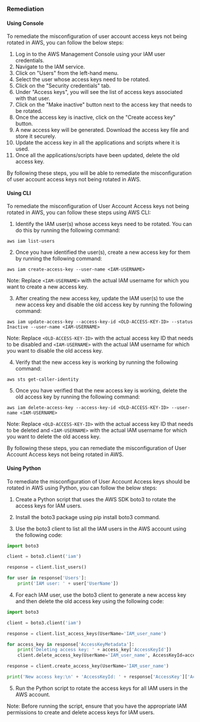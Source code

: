 ### Remediation

#### Using Console

To remediate the misconfiguration of user account access keys not being rotated in AWS, you can follow the below steps:

1. Log in to the AWS Management Console using your IAM user credentials.
2. Navigate to the IAM service.
3. Click on "Users" from the left-hand menu.
4. Select the user whose access keys need to be rotated.
5. Click on the "Security credentials" tab.
6. Under "Access keys", you will see the list of access keys associated with that user.
7. Click on the "Make inactive" button next to the access key that needs to be rotated.
8. Once the access key is inactive, click on the "Create access key" button.
9. A new access key will be generated. Download the access key file and store it securely.
10. Update the access key in all the applications and scripts where it is used.
11. Once all the applications/scripts have been updated, delete the old access key.

By following these steps, you will be able to remediate the misconfiguration of user account access keys not being rotated in AWS.

#### Using CLI

To remediate the misconfiguration of User Account Access keys not being rotated in AWS, you can follow these steps using AWS CLI:

1. Identify the IAM user(s) whose access keys need to be rotated. You can do this by running the following command:
```
aws iam list-users
```

2. Once you have identified the user(s), create a new access key for them by running the following command:
```
aws iam create-access-key --user-name <IAM-USERNAME>
```
Note: Replace `<IAM-USERNAME>` with the actual IAM username for which you want to create a new access key.

3. After creating the new access key, update the IAM user(s) to use the new access key and disable the old access key by running the following command:
```
aws iam update-access-key --access-key-id <OLD-ACCESS-KEY-ID> --status Inactive --user-name <IAM-USERNAME>
```
Note: Replace `<OLD-ACCESS-KEY-ID>` with the actual access key ID that needs to be disabled and `<IAM-USERNAME>` with the actual IAM username for which you want to disable the old access key.

4. Verify that the new access key is working by running the following command:
```
aws sts get-caller-identity
```

5. Once you have verified that the new access key is working, delete the old access key by running the following command:
```
aws iam delete-access-key --access-key-id <OLD-ACCESS-KEY-ID> --user-name <IAM-USERNAME>
```
Note: Replace `<OLD-ACCESS-KEY-ID>` with the actual access key ID that needs to be deleted and `<IAM-USERNAME>` with the actual IAM username for which you want to delete the old access key.

By following these steps, you can remediate the misconfiguration of User Account Access keys not being rotated in AWS.

#### Using Python

To remediate the misconfiguration of User Account Access keys should be rotated in AWS using Python, you can follow the below steps:

1. Create a Python script that uses the AWS SDK boto3 to rotate the access keys for IAM users.

2. Install the boto3 package using pip install boto3 command.

3. Use the boto3 client to list all the IAM users in the AWS account using the following code:

```python
import boto3

client = boto3.client('iam')

response = client.list_users()

for user in response['Users']:
    print('IAM user: ' + user['UserName'])
```

4. For each IAM user, use the boto3 client to generate a new access key and then delete the old access key using the following code:

```python
import boto3

client = boto3.client('iam')

response = client.list_access_keys(UserName='IAM_user_name')

for access_key in response['AccessKeyMetadata']:
    print('Deleting access key: ' + access_key['AccessKeyId'])
    client.delete_access_key(UserName='IAM_user_name', AccessKeyId=access_key['AccessKeyId'])

response = client.create_access_key(UserName='IAM_user_name')

print('New access key:\n' + 'AccessKeyId: ' + response['AccessKey']['AccessKeyId'] + '\nSecretAccessKey: ' + response['AccessKey']['SecretAccessKey'])
```

5. Run the Python script to rotate the access keys for all IAM users in the AWS account.

Note: Before running the script, ensure that you have the appropriate IAM permissions to create and delete access keys for IAM users.

